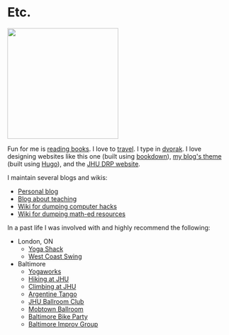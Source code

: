 # Etc.

[<img src="images/books.gif" width="250px" class="right" />](https://www.gocomics.com/sarahs-scribbles/2014/1/17)
  
Fun for me is [reading books]. I love to [travel]. I type in [dvorak].
I love designing websites like this one (built using [bookdown]), [my blog\'s theme]
(built using [Hugo]), and the [JHU DRP website].

I maintain several blogs and wikis:

- [Personal blog]
- [Blog about teaching]
- [Wiki for dumping computer hacks]
- [Wiki for dumping math-ed resources]

In a past life I was involved with and highly recommend the following:

-   London, ON
    -   [Yoga Shack]
    -   [West Coast Swing]

-   Baltimore
    -   [Yogaworks]
    -   [Hiking at JHU]
    -   [Climbing at JHU]
    -   [Argentine Tango]
    -   [JHU Ballroom Club]
    -   [Mobtown Ballroom]
    -   [Baltimore Bike Party]
    -   [Baltimore Improv Group]

  [my blog\'s theme]: https://github.com/apurvnakade/HugoTheme
  [reading books]: https://apurvanakade.github.io/blog/notes/books/
  [Personal blog]: ./blog
  [Blog about teaching]: https://notleftasanexercise.wordpress.com/
  [bookdown]: https://bookdown.org/
  [Hugo]: https://gohugo.io/
  [JHU DRP website]: http://www.math.jhu.edu/drp.html

  [Wiki for dumping math-ed resources]: https://www.notion.so/Math-Wiki-01783c0807aa4fa18d7d28a7f724fcde
  [Wiki for dumping computer hacks]: https://www.notion.so/Wiki-1b656cca9c964d79b932d4c76cc8ed7d
  [travel]: https://drive.google.com/open?id=1wpCR64gzKc7Zp8V-FIn43ANMA6QULjMS&usp=sharing
 
  [dvorak]: https://en.wikipedia.org/wiki/Dvorak_Simplified_Keyboard
 
  [Yoga Shack]: https://www.yogashack.ca/
  [West Coast Swing]: https://westcoastswinglondon.ca/
  [Yogaworks]: https://www.yogaworks.com/baltimore/
  [Hiking at JHU]: https://studentaffairs.jhu.edu/recreation/experiential-education/trips/
 
  [Climbing at JHU]: https://studentaffairs.jhu.edu/recreation/facilities/climbing-wall/
 
  [Argentine Tango]: http://www.tangoestanoche.com/
  [JHU Ballroom Club]: https://www.facebook.com/groups/jhuballroom/
 
  [Mobtown Ballroom]: https://mobtownballroom.com/
  [Baltimore Bike Party]: https://baltimorebikeparty.com/
 
  [Baltimore Improv Group]: http://www.bigimprov.org/